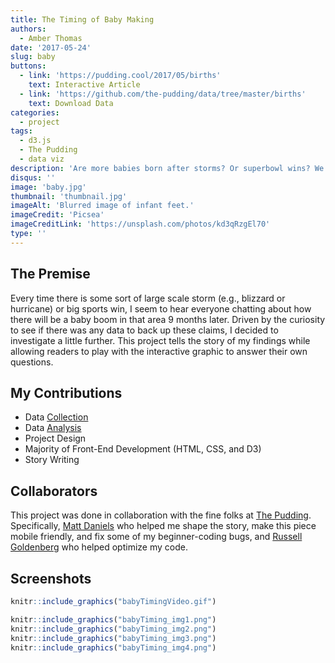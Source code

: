 ```yaml
---
title: The Timing of Baby Making
authors: 
  - Amber Thomas
date: '2017-05-24'
slug: baby
buttons:
  - link: 'https://pudding.cool/2017/05/births'
    text: Interactive Article
  - link: 'https://github.com/the-pudding/data/tree/master/births'
    text: Download Data
categories:
  - project
tags:
  - d3.js
  - The Pudding
  - data viz
description: 'Are more babies born after storms? Or superbowl wins? We investigate the data on timing and geography of births in the US.'
disqus: ''
image: 'baby.jpg'
thumbnail: 'thumbnail.jpg'
imageAlt: 'Blurred image of infant feet.'
imageCredit: 'Picsea'
imageCreditLink: 'https://unsplash.com/photos/kd3qRzgEl70'
type: ''
---
```



## The Premise

Every time there is some sort of large scale storm (e.g., blizzard or hurricane) or big sports win, I seem to hear everyone chatting about how there will be a baby boom in that area 9 months later. Driven by the curiosity to see if there was any data to back up these claims, I decided to investigate a little further. This project tells the story of my findings while allowing readers to play with the interactive graphic to answer their own questions. 

## My Contributions

* Data [Collection](https://github.com/polygraph-cool/births/tree/master/Raw_Data) 
* Data [Analysis](https://github.com/polygraph-cool/births/tree/master/RCode)
* Project Design
* Majority of Front-End Development (HTML, CSS, and D3)
* Story Writing

## Collaborators

This project was done in collaboration with the fine folks at [The Pudding](www.pudding.cool). Specifically, [Matt Daniels](https://twitter.com/matthew_daniels) who helped me shape the story, make this piece mobile friendly, and fix some of my beginner-coding bugs, and [Russell Goldenberg](https://twitter.com/codenberg) who helped optimize my code. 

## Screenshots

```r
knitr::include_graphics("babyTimingVideo.gif")
```

```r
knitr::include_graphics("babyTiming_img1.png")
knitr::include_graphics("babyTiming_img2.png")
knitr::include_graphics("babyTiming_img3.png")
knitr::include_graphics("babyTiming_img4.png")
```
